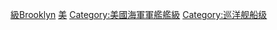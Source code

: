 [[Category:美國巡洋艦|級Brooklyn]]
[[Category:轻巡洋舰|美]]
[[Category:美國海軍軍艦艦級|Category:美國海軍軍艦艦級]]
[[Category:巡洋舰船级|Category:巡洋舰船级]]